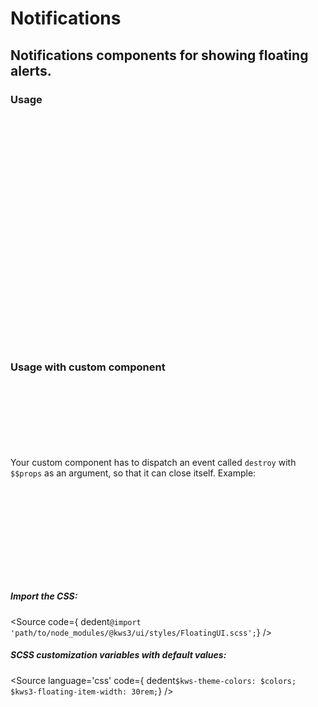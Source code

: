 
<Version />

# Notifications
## Notifications components for showing floating alerts.

<Meta of={Stories} />
<Canvas />
<Controls />

<div className="columns">
<div className="column is-6">

### Usage
```js
import { Notifications } from '@kws3/ui';

// Push notification like this
let {props, destroy} = Notifications.create({
  title: "Test Title",
  message: "I am a customized Floating notification...",
  persistent: true,
  dismissable: false,
  position: "top",
  color: "info",
  beforeClose: (props) => {
    //do something here before close
  },
  afterClose: (props) => {
    //do something here after close
  },
});

// notification will close after duration expires
// or you can close it manually like this:
destroy();

//you can also close it like this:
Notifications.remove(props);
//where `props` is the from the output of Notifications.create()
```

</div>
<div className="column is-6">

### Usage with custom component
```js
import { Notifications } from '@kws3/ui';
import CustomComponent from "YourCustomComponent.svelte";

let {props, destroy} = Notifications.create({
  conmponent: CustomComponent,
  ...other_opts
});
```

Your custom component has to dispatch an event called `destroy`
with `$$props` as an argument, so that it can close itself.
Example:
```html
<!--YourCustomComponent.svelte-->
<div>This is custom notification</div>
<button on:click={closeMyself}>close</button>

<script>
import { createEventDispatcher } from "svelte";
const fire = createEventDispatcher();

const closeMyself = () => fire("destroy", $$props);
</script>
```

</div>
</div>



##### Import the CSS:
<Source
  code={ dedent`@import 'path/to/node_modules/@kws3/ui/styles/FloatingUI.scss';`}
/>

##### SCSS customization variables with default values:
<Source
  language='css'
  code={ dedent`
    $kws-theme-colors: $colors;
    $kws3-floating-item-width: 30rem;
  `}
/>